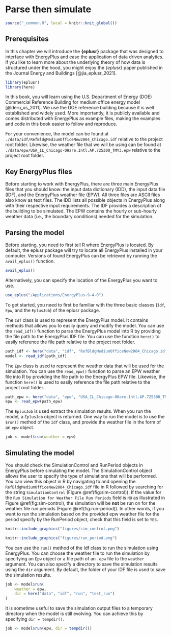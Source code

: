 # Parse then simulate {#parse}

```r
source("_common.R", local = knitr::knit_global())
```

## Prerequisites

In this chapter we will introduce the **{eplusr}** package that was designed to
interface with EnergyPlus and ease the application of data driven analytics. If
you like to learn more about the underlying theory of how data is structured
under the hood, you might enjoy the *{eplusr}* paper published in the Journal
Energy and Buildings [@jia_eplusr_2021].

```r
library(eplusr)
library(here)
```

In this book, you will learn using the U.S. Department of Energy (DOE)
Commercial Reference Building for medium office energy model [@deru_us_2011]. We
use the DOE reference building because it is well established and widely used.
More importantly, it is publicly available and comes distributed with EnergyPlus
as example files, making the examples and code in this book easier to follow and
reproduce.

For your convenience, the model can be found at
`./data/idf/RefBldgMediumOfficeNew2004_Chicago.idf` relative to the project root
folder. Likewise, the weather file that we will be using can be found at
`./data/epw/USA_IL_Chicago-OHare.Intl.AP.725300_TMY3.epw` relative to the
project root folder.

## Key EnergyPlus files

Before starting to work with EnergyPlus, there are three main EnergyPlus files
that you should know: the input data dictionary (IDD), the input data file
(IDF), and the EnergyPlus weather file (EPW). All three files are ASCII files
also know as text files. The IDD lists all possible objects in EnergyPlus along
with their respective input requirements. The IDF provides a description of the
building to be simulated. The EPW contains the hourly or sub-hourly weather data
(i.e., the boundary conditions) needed for the simulation.

## Parsing the model

Before starting, you need to first tell R where EnergyPlus is located. By
default, the eplusr package will try to locate all EnergyPlus installed in your
computer. Versions of found EnergyPlus can be retrieved by running the
`avail_eplus()` function.

```r
avail_eplus()
```

Alternatively, you can specify the location of the EnergyPlus you want to use.

```r
use_eplus("/Applications/EnergyPlus-9-4-0")
```

To get started, you need to first be familiar with the three basic classes
(`Idf`, `Epw`, and the `EplusJob`) of the eplusr package.

The `Idf` class is used to represent the EnergyPlus model. It contains methods
that allows you to easily query and modify the model. You can use the
`read_idf()` function to parse the EnergyPlus model into R by providing the file
path to the EnergyPlus IDF file. You can use the function `here()` to easily
reference the file path relative to the project root folder.

```r
path_idf <- here("data", "idf", "RefBldgMediumOfficeNew2004_Chicago.idf")
model <- read_idf(path_idf)
```

The `Epw` class is used to represent the weather data that will be used for the
simulation. You can use the `read_epw()` function to parse an EPW weather file
into R by providing the file path to the EnergyPlus EPW file. Likewise, the
function `here()` is used to easily reference the file path relative to the
project root folder.

```r
path_epw <- here("data", "epw", "USA_IL_Chicago-OHare.Intl.AP.725300_TMY3.epw")
epw <- read_epw(path_epw)
```

The `EplusJob` is used extract the simulation results. When you run the model, a
`EplusJob` object is returned. One way to run the model is to use the `$run()`
method of the `Idf` class, and provide the weather file in the form of an `epw`
object.

```r
job <- model$run(weather = epw)
```

## Simulating the model

You should check the SimulationControl and RunPeriod objects in EnergyPlus
before simulating the model. The SimulationControl object allows the user to
specify the type of simulations that will be performed. You can view this object
in R by navigating to and opening the `RefBldgMediumOfficeNew2004_Chicago.idf`
file in R followed by searching for the string `SimulationControl` (Figure
\@ref(fig:sim-control)). If the value for the
`Run Simulation for Weather File Run Periods` field is `NO` as illustrated in
Figure \@ref(fig:sim-control), the simulation will be **not** be run on for the
weather file run periods (Figure \@ref(fig:run-period)). In other words, if you
want to run the simulation based on the provided epw weather file for the period
specify by the RunPeriod object, check that this field is set to `YES`.

```r
knitr::include_graphics("figures/sim_control.png")
```

```r
knitr::include_graphics("figures/run_period.png")
```

You can use the `run()` method of the Idf class to run the simulation using
EnergyPlus. You can choose the weather file to run the simulation by specifying
an `Epw` object or a file path of an `.epw` file to the `weather` argument. You
can also specify a directory to save the simulation results using the `dir`
argument. By default, the folder of your IDF file is used to save the simulation
results.

```r
job <- model$run(
    weather = epw,
    dir = here("data", "idf", "run", "test_run")
)
```

It is sometime useful to save the simulation output files to a temporary
directory when the model is still evolving. You can achieve this by specifying
`dir = tempdir()`.

```r
job <- model$run(epw, dir = tempdir())
```
